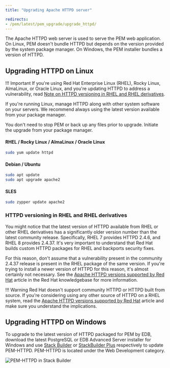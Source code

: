 ```yaml
---
title: "Upgrading Apache HTTPD server"

redirects:
- /pem/latest/pem_upgrade/upgrade_httpd/
---
```


The Apache HTTPD web server is used to serve the PEM web application. 
On Linux, PEM doesn't bundle HTTPD but depends on the version provided by the system package manager. 
On Windows, the PEM installer bundles a version of HTTPD.

## Upgrading HTTPD on Linux

!!! Important
    If you're using Red Hat Enterprise Linux (RHEL), Rocky Linux, AlmaLinux, or Oracle Linux, and you're updating HTTPD to address a vulnerability,
    read [Note on HTTPD versioning in RHEL and RHEL derivatives](#httpd-versioning-in-rhel-and-rhel-derivatives).

If you're running Linux, manage HTTPD along with other system software on your servers. 
We recommend always using the latest version available from your package manager.

You don't need to stop PEM or back up any files prior to upgrade. Initiate the upgrade from your package manager.

#### RHEL / Rocky Linux / AlmaLinux / Oracle Linux

```bash
sudo yum update httpd
```

#### Debian / Ubuntu

```bash
sudo apt update
sudo apt upgrade apache2
```

#### SLES

```bash
sudo zypper update apache2
```

### HTTPD versioning in RHEL and RHEL derivatives

You might notice that the latest version of HTTPD available from RHEL or other RHEL derivatives has a significantly older version number than the latest community release.
Specifically, RHEL 7 provides HTTPD 2.4.6, and RHEL 8 provides 2.4.37. It's very important to understand that Red Hat builds custom HTTPD packages for RHEL and backports security fixes. 

For this reason, don't assume that a vulnerability present in the community 2.4.37 release is present in the RHEL package of the same version. 
If you're trying to install a newer version of HTTPD for this reason, it's almost certainly not necessary. See the [Apache HTTPD versions supported by Red Hat](https://access.redhat.com/solutions/445713) article in the Red Hat knowledgebase for more information.

!!! Warning
    Red Hat doesn't support community HTTPD or HTTPD built from source. 
    If you're considering using any other source of HTTPD on a RHEL system, read the [Apache HTTPD versions supported by Red Hat](https://access.redhat.com/solutions/445713) article and make sure you understand the implications.

## Upgrading HTTPD on Windows

To upgrade to the latest version of HTTPD packaged for PEM by EDB, download the latest PostgreSQL or EDB Advanced Server installer for Windows and use
 [Stack Builder](/supported-open-source/postgresql/installing/using_stackbuilder/)
or [StackBuilder Plus](/epas/latest/installing/windows/installing_advanced_server_with_the_interactive_installer/using_stackbuilder_plus/) respectively to update PEM-HTTPD.
PEM-HTTPD is located under the Web Development category.

![PEM-HTTPD in Stack Builder](../images/stackbuilder_pemhttpd.png)
